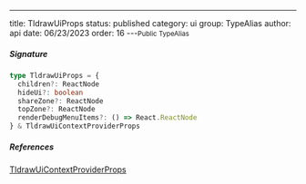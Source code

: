 ---
title: TldrawUiProps
status: published
category: ui
group: TypeAlias
author: api
date: 06/23/2023
order: 16
---<Small>Public TypeAlias</Small>




##### Signature


```ts
type TldrawUiProps = {
  children?: ReactNode
  hideUi?: boolean
  shareZone?: ReactNode
  topZone?: ReactNode
  renderDebugMenuItems?: () => React.ReactNode
} & TldrawUiContextProviderProps
```

##### References

[TldrawUiContextProviderProps](/gen/ui/TldrawUiContextProviderProps-interface)

